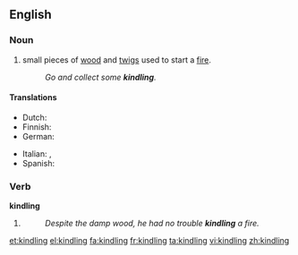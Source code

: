 ==English==

===Noun===
{{en-noun|-}}

# small pieces of [[wood]] and [[twigs]] used to start a [[fire]].
#: ''Go and collect some '''kindling'''.''

====Translations====
{{trans-top|pieces of wood and twigs used to start a fire}}
* Dutch: {{t+|nl|aanmaakhout}}
* Finnish: {{t|fi|sytyke}}
* German: {{t-|de|Kleinholz|n}}
{{trans-mid}}
* Italian: {{t|it|esca|f}},  {{t|it|accelerante|m}}
* Spanish: {{t-|es|astillas}} {{f|p}}
{{trans-bottom}}

===Verb===
'''kindling'''

# {{present participle of|[[kindle#Verb|kindle]]}}
#: ''Despite the damp wood, he had no trouble '''kindling''' a fire.''

[[et:kindling]]
[[el:kindling]]
[[fa:kindling]]
[[fr:kindling]]
[[ta:kindling]]
[[vi:kindling]]
[[zh:kindling]]